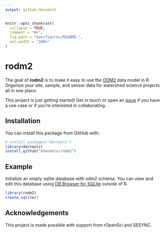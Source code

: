 ```yaml
---
output: github_document
---
```


<!-- README.md is generated from README.Rmd. Please edit that file -->

```r
knitr::opts_chunk$set(
  collapse = TRUE,
  comment = "#>",
  fig.path = "man/figures/README-",
  out.width = "100%"
)
```
# rodm2

The goal of **rodm2** is to make it easy to use the [ODM2](https://github.com/ODM2/ODM2) data model in R. Organize your site, sample, and sensor data for watershed science projects all in one place. 

This project is just getting started! Get in touch or open an [issue](https://github.com/khondula/rodm2/issues) if you have a use case or if you're interested in collaborating. 

## Installation

You can install this package from GitHub with:

```r
# install.packages("devtools")
library(devtools)
install_github("khondula/rodm2")
```

## Example

Initialize an empty sqlite database with odm2 schema. You can view and edit this database using [DB Browser for SQLite](https://sqlitebrowser.org/) outside of R. 

```r
library(rodm2)
create_sqlite()
```


## Acknowledgements

This project is made possible with support from rOpenSci and SESYNC. 
